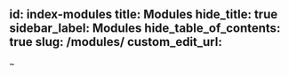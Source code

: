 id: index-modules
title: Modules
hide_title: true
sidebar_label: Modules 
hide_table_of_contents: true
slug: /modules/
custom_edit_url:
---

~      

